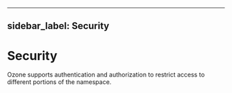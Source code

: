 
---
sidebar_label: Security
---

# Security


Ozone supports authentication and authorization to restrict access to different portions of the namespace.

<DocCardList/>
